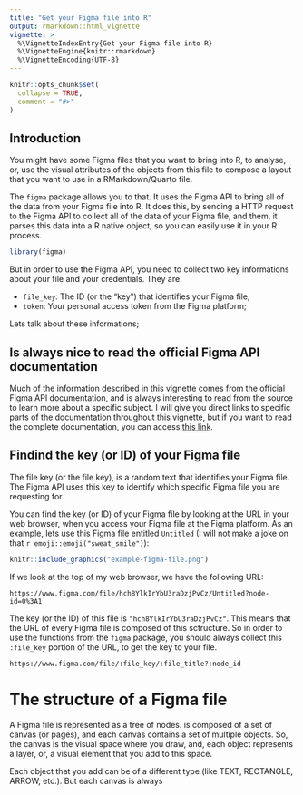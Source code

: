 ```yaml
---
title: "Get your Figma file into R"
output: rmarkdown::html_vignette
vignette: >
  %\VignetteIndexEntry{Get your Figma file into R}
  %\VignetteEngine{knitr::rmarkdown}
  %\VignetteEncoding{UTF-8}
---
```


```r
knitr::opts_chunk$set(
  collapse = TRUE,
  comment = "#>"
)
```


## Introduction

You might have some Figma files that you want to bring into R, to analyse, or, use the visual attributes
of the objects from this file to compose a layout that you want to use in a RMarkdown/Quarto file.

The `figma` package allows you to that. It uses the Figma API to bring all of the data from your Figma file into R.
It does this, by sending a HTTP request to the Figma API to collect all of the data of your Figma file, and them,
it parses this data into a R native object, so you can easily use it in your R process.

```r
library(figma)
```

But in order to use the Figma API, you need to collect two key informations about your file and your credentials. 
They are:

- `file_key`: The ID (or the "key") that identifies your Figma file;
- `token`: Your personal access token from the Figma platform;

Lets talk about these informations;

## Is always nice to read the official Figma API documentation

Much of the information described in this vignette comes from the official Figma API documentation, and
is always interesting to read from the source to learn more about a specific subject. I will give you
direct links to specific parts of the documentation throughout this vignette, but if you want to read
the complete documentation, you can access [this link](https://www.figma.com/developers/api).

## Findind the key (or ID) of your Figma file

The file key (or the file key), is a random text that identifies your Figma
file. The Figma API uses this key to identify which specific Figma file you
are requesting for.

You can find the key (or ID) of your Figma file by looking at the URL in your web browser, when you access your Figma file
at the Figma platform. As an example, lets use this Figma file entitled `Untitled` (I will not make a joke on that 
`r emoji::emoji("sweat_smile")`):

```r
knitr::include_graphics("example-figma-file.png")
```

If we look at the top of my web browser, we have the following URL:

`https://www.figma.com/file/hch8YlkIrYbU3raDzjPvCz/Untitled?node-id=0%3A1`

The key (or the ID) of this file is `"hch8YlkIrYbU3raDzjPvCz"`. This means
that the URL of every Figma file is composed of this sctructure. So in
order to use the functions from the `figma` package, you should always
collect this `:file_key` portion of the URL, to get the key to your
file.

`https://www.figma.com/file/:file_key/:file_title?:node_id`

# The structure of a Figma file

A Figma file is represented as a tree of nodes. is composed of a set of canvas (or pages), and each canvas contains a set of multiple objects. So, the canvas is the visual space where you draw, and, each object represents a layer, or, a visual element that you add to this space.

Each object that you add can be of a different type (like TEXT, RECTANGLE, ARROW, etc.). But each canvas is always
